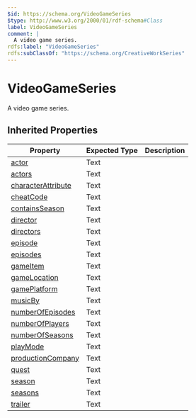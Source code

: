 ```yaml
---
$id: https://schema.org/VideoGameSeries
$type: http://www.w3.org/2000/01/rdf-schema#Class
label: VideoGameSeries
comment: |
  A video game series.
rdfs:label: "VideoGameSeries"
rdfs:subClassOf: "https://schema.org/CreativeWorkSeries"
---
```


# VideoGameSeries

A video game series.

## Inherited Properties

| Property | Expected Type | Description |
| --- | --- | --- |
| [actor](https://schema.org/actor) | Text |  |
| [actors](https://schema.org/actors) | Text |  |
| [characterAttribute](https://schema.org/characterAttribute) | Text |  |
| [cheatCode](https://schema.org/cheatCode) | Text |  |
| [containsSeason](https://schema.org/containsSeason) | Text |  |
| [director](https://schema.org/director) | Text |  |
| [directors](https://schema.org/directors) | Text |  |
| [episode](https://schema.org/episode) | Text |  |
| [episodes](https://schema.org/episodes) | Text |  |
| [gameItem](https://schema.org/gameItem) | Text |  |
| [gameLocation](https://schema.org/gameLocation) | Text |  |
| [gamePlatform](https://schema.org/gamePlatform) | Text |  |
| [musicBy](https://schema.org/musicBy) | Text |  |
| [numberOfEpisodes](https://schema.org/numberOfEpisodes) | Text |  |
| [numberOfPlayers](https://schema.org/numberOfPlayers) | Text |  |
| [numberOfSeasons](https://schema.org/numberOfSeasons) | Text |  |
| [playMode](https://schema.org/playMode) | Text |  |
| [productionCompany](https://schema.org/productionCompany) | Text |  |
| [quest](https://schema.org/quest) | Text |  |
| [season](https://schema.org/season) | Text |  |
| [seasons](https://schema.org/seasons) | Text |  |
| [trailer](https://schema.org/trailer) | Text |  |
